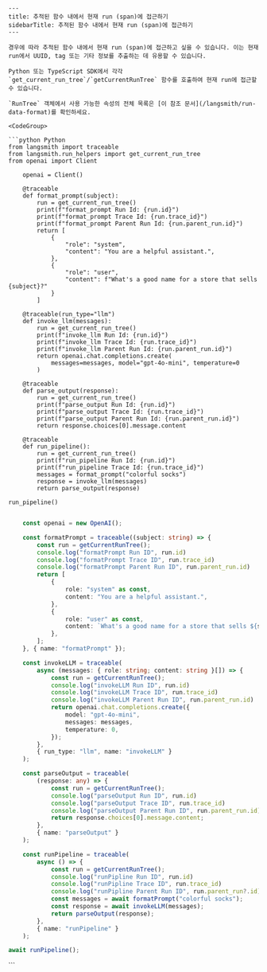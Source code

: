 ```mdx
---
title: 추적된 함수 내에서 현재 run (span)에 접근하기
sidebarTitle: 추적된 함수 내에서 현재 run (span)에 접근하기
---

경우에 따라 추적된 함수 내에서 현재 run (span)에 접근하고 싶을 수 있습니다. 이는 현재 run에서 UUID, tag 또는 기타 정보를 추출하는 데 유용할 수 있습니다.

Python 또는 TypeScript SDK에서 각각 `get_current_run_tree`/`getCurrentRunTree` 함수를 호출하여 현재 run에 접근할 수 있습니다.

`RunTree` 객체에서 사용 가능한 속성의 전체 목록은 [이 참조 문서](/langsmith/run-data-format)를 확인하세요.

<CodeGroup>

```python Python
from langsmith import traceable
from langsmith.run_helpers import get_current_run_tree
from openai import Client

    openai = Client()

    @traceable
    def format_prompt(subject):
        run = get_current_run_tree()
        print(f"format_prompt Run Id: {run.id}")
        print(f"format_prompt Trace Id: {run.trace_id}")
        print(f"format_prompt Parent Run Id: {run.parent_run.id}")
        return [
            {
                "role": "system",
                "content": "You are a helpful assistant.",
            },
            {
                "role": "user",
                "content": f"What's a good name for a store that sells {subject}?"
            }
        ]

    @traceable(run_type="llm")
    def invoke_llm(messages):
        run = get_current_run_tree()
        print(f"invoke_llm Run Id: {run.id}")
        print(f"invoke_llm Trace Id: {run.trace_id}")
        print(f"invoke_llm Parent Run Id: {run.parent_run.id}")
        return openai.chat.completions.create(
            messages=messages, model="gpt-4o-mini", temperature=0
        )

    @traceable
    def parse_output(response):
        run = get_current_run_tree()
        print(f"parse_output Run Id: {run.id}")
        print(f"parse_output Trace Id: {run.trace_id}")
        print(f"parse_output Parent Run Id: {run.parent_run.id}")
        return response.choices[0].message.content

    @traceable
    def run_pipeline():
        run = get_current_run_tree()
        print(f"run_pipeline Run Id: {run.id}")
        print(f"run_pipeline Trace Id: {run.trace_id}")
        messages = format_prompt("colorful socks")
        response = invoke_llm(messages)
        return parse_output(response)

run_pipeline()
```

```typescript TypeScript

    const openai = new OpenAI();

    const formatPrompt = traceable((subject: string) => {
        const run = getCurrentRunTree();
        console.log("formatPrompt Run ID", run.id)
        console.log("formatPrompt Trace ID", run.trace_id)
        console.log("formatPrompt Parent Run ID", run.parent_run.id)
        return [
            {
                role: "system" as const,
                content: "You are a helpful assistant.",
            },
            {
                role: "user" as const,
                content: `What's a good name for a store that sells ${subject}?`,
            },
        ];
    }, { name: "formatPrompt" });

    const invokeLLM = traceable(
        async (messages: { role: string; content: string }[]) => {
            const run = getCurrentRunTree();
            console.log("invokeLLM Run ID", run.id)
            console.log("invokeLLM Trace ID", run.trace_id)
            console.log("invokeLLM Parent Run ID", run.parent_run.id)
            return openai.chat.completions.create({
                model: "gpt-4o-mini",
                messages: messages,
                temperature: 0,
            });
        },
        { run_type: "llm", name: "invokeLLM" }
    );

    const parseOutput = traceable(
        (response: any) => {
            const run = getCurrentRunTree();
            console.log("parseOutput Run ID", run.id)
            console.log("parseOutput Trace ID", run.trace_id)
            console.log("parseOutput Parent Run ID", run.parent_run.id)
            return response.choices[0].message.content;
        },
        { name: "parseOutput" }
    );

    const runPipeline = traceable(
        async () => {
            const run = getCurrentRunTree();
            console.log("runPipline Run ID", run.id)
            console.log("runPipline Trace ID", run.trace_id)
            console.log("runPipline Parent Run ID", run.parent_run?.id)
            const messages = await formatPrompt("colorful socks");
            const response = await invokeLLM(messages);
            return parseOutput(response);
        },
        { name: "runPipeline" }
    );

await runPipeline();
```

</CodeGroup>
```